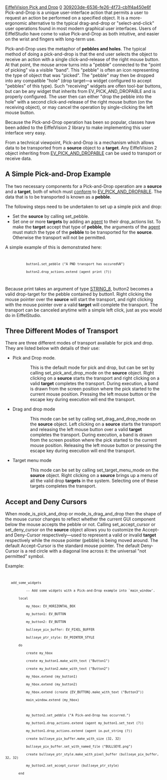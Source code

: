[[Property:title|EiffelVision Pick and Drop]]
[[Property:weight|0]]
[[Property:uuid|309203de-6536-fe26-4f73-cb1f4a450e6f]]
Pick-and-Drop is a unique user-interface action that permits a user to request an action be performed on a specified object.  It is a more-ergonomic alternative to the typical drag-and-drop or "select-and-click" user operations found in most modern graphical user interfaces.  Users of EiffelStudio have come to value Pick-and-Drop as both intuitive, and easier on the wrist and fingers with long-term use.

Pick-and-Drop uses the metaphor of '''pebbles and holes'''.  The typical method of doing a pick-and-drop is that the end user selects the object to receive an action with a single click-and-release of the right mouse button.  At that point, the mouse arrow turns into a "pebble" connected to the "point of picking" via a visible "band".  This "pebble" is often an icon representing the type of object that was "picked".  The "pebble" may then be dropped into any compatible "hole" (drop target—a widget configured to accept "pebbles" of this type).  Such "receiving" widgets are often tool-bar buttons, but can be any widget that inherits from EV_PICK_AND_DROPABLE and is properly configured.  The user then can either "drop the pebble into the hole" with a second click-and-release of the right mouse button (on the receiving object), or may cancel the operation by single-clicking the left mouse button.

{{note|See [[uuid:a3789781-153b-7f4d-bb94-4bdf8923fb56|Retargeting Through Pick-and-Drop]] to see how EiffelStudio uses the Pick-and-Drop user interface.<br><br>}}

Because the Pick-and-Drop operation has been so popular, classes have been added to the EiffelVision 2 library to make implementing this user interface very easy.

From a technical viewpoint, Pick-and-Drop is a mechanism which allows data to be transported from a '''source''' object to a '''target'''. Any EiffelVision 2 object inheriting from [[ref:libraries/vision2/reference/ev_pick_and_dropable_chart|EV_PICK_AND_DROPABLE]] can be used to transport or receive data. 


==A Simple Pick-and-Drop Example==

The two necessary components for a Pick-and-Drop operation are a '''source''' and a '''target''', both of which must [[uuid:b8c10baa-4f50-adfe-a6f8-9cb56a8f1917#Conformance|conform]] to [[ref:libraries/vision2/reference/ev_pick_and_dropable_chart|EV_PICK_AND_DROPABLE]]. The data that is to be transported is known as a '''pebble'''. 

The following steps need to be undertaken to set up a simple pick and drop: 
* Set the '''source''' by calling set_pebble. 
* Set one or more '''targets''' by adding an [[ET: Agents|agent]] to their <eiffel>drop_actions</eiffel> list. To make the '''target''' accept that type of '''pebble''', the arguments of the [[ET: Agents|agent]] must match the type of the '''pebble''' to be transported for the '''source'''.  Otherwise the transport will not be permitted. 

A simple example of this is demonstrated here: 
<code>
            button1.set_pebble ("A PND transport has occured%N")
            button2.drop_actions.extend (agent print (?))
</code>

Because <eiffel>print</eiffel> takes an argument of type [[ref:/libraries/base/reference/string_8_chart|STRING_8]], button2 becomes a valid drop-target for the pebble contained by button1. Right clicking the mouse pointer over the '''source''' will start the transport, and right clicking with the mouse pointer over a valid '''target''' will complete the transport. The transport can be canceled anytime with a simple left click, just as you would do in EiffelStudio. 

{{note|When a transport completes, the '''pebble''' that was transported is passed as an argument to all features in the '''targets''' drop_actions whose argument type matches the '''pebble'''. <br><br>}}


==Three Different Modes of Transport==

There are three different modes of transport available for pick and drop. They are listed below with details of their use: 
* Pick and Drop mode. <br/>
::This is the default mode for pick and drop, but can be set by calling <eiffel>set_pick_and_drop_mode</eiffel> on the '''source''' object. Right clicking on a '''source''' starts the transport and right clicking on a valid '''target''' completes the transport. During execution, a band is drawn from the screen position where the pick started to the current mouse position. Pressing the left mouse button or the escape key during execution will end the transport. 
* Drag and drop mode <br/>
::This mode can be set by calling <eiffel>set_drag_and_drop_mode</eiffel> on the '''source''' object. Left clicking on a '''source''' starts the transport and releasing the left mouse button over a valid '''target''' completes the transport. During execution, a band is drawn from the screen position where the pick started to the current mouse position. Releasing the left mouse button or pressing the escape key during execution will end the transport. 
* Target menu mode <br/>
::This mode can be set by calling <eiffel>set_target_menu_mode</eiffel> on the '''source''' object. Right clicking on a '''source''' brings up a menu of all the valid drop '''targets''' in the system. Selecting one of these targets completes the transport. 


==Accept and Deny Cursors==

When <eiffel>mode_is_pick_and_drop</eiffel> or <eiffel>mode_is_drag_and_drop</eiffel> then the shape of the mouse cursor changes to reflect whether the current GUI component below the mouse accepts the pebble or not. Calling <eiffel>set_accept_cursor</eiffel> or  <eiffel>set_deny_cursor</eiffel> on the '''source''' object allows you to customize the Accept- and Deny-Cursor respectively—used to represent a valid or invalid '''target''' respectively while the mouse pointer (pebble) is being moved around.  The default Accept-Cursor is the standard mouse pointer.  The default Deny-Cursor is a red circle with a diagonal line across it:  the universal "not permitted" symbol.

Example:

<code>
	add_some_widgets
			-- Add some widgets with a Pick-and-Drop example into `main_window'.
		local
			my_hbox: EV_HORIZONTAL_BOX
			my_button1: EV_BUTTON
			my_button2: EV_BUTTON
			bullseye_pix_buffer: EV_PIXEL_BUFFER
			bullseye_ptr_style: EV_POINTER_STYLE
		do
			create my_hbox
			create my_button1.make_with_text ("Button1")
			create my_button2.make_with_text ("Button2")
			my_hbox.extend (my_button1)
			my_hbox.extend (my_button2)
			my_hbox.extend (create {EV_BUTTON}.make_with_text ("Button3"))
			main_window.extend (my_hbox)

			my_button2.set_pebble ("A Pick-and-Drop has occurred.")
			my_button1.drop_actions.extend (agent my_button1.set_text (?))
			my_button1.drop_actions.extend (agent io.put_string (?))
			create bullseye_pix_buffer.make_with_size (32, 32)
			bullseye_pix_buffer.set_with_named_file ("BULLSEYE.png")
			create bullseye_ptr_style.make_with_pixel_buffer (bullseye_pix_buffer, 32, 32)
			my_button2.set_accept_cursor (bullseye_ptr_style)
		end
</code>


